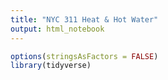 ```yaml
---
title: "NYC 311 Heat & Hot Water"
output: html_notebook
---
```



```r
options(stringsAsFactors = FALSE)
library(tidyverse)

```
